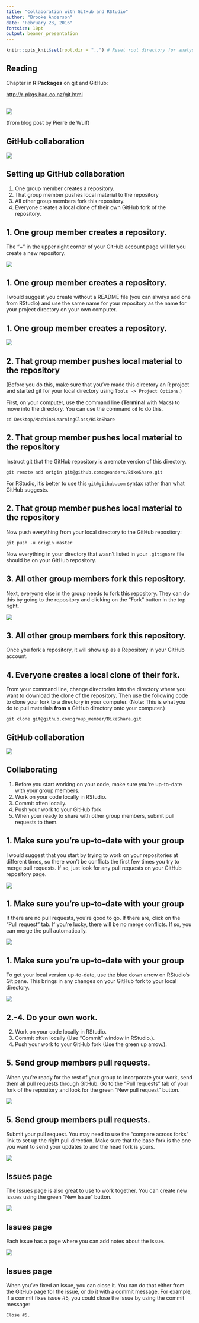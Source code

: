 ```yaml
---
title: "Collaboration with GitHub and RStudio"
author: "Brooke Anderson"
date: "February 23, 2016"
fontsize: 10pt
output: beamer_presentation
---
```


```r
knitr::opts_knit$set(root.dir = "..") # Reset root directory for analysis
```

## Reading

Chapter in **R Packages** on git and GitHub: 

<http://r-pkgs.had.co.nz/git.html>

## 

![](../figures/GitQuote.png)

(from blog post by 	Pierre de Wulf)

## GitHub collaboration

![](../figures/git-and-github-workflow.png)

## Setting up GitHub collaboration

1. One group member creates a repository.
2. That group member pushes local material to the repository
3. All other group members fork this repository.
4. Everyone creates a local clone of their own GitHub fork of the repository.

## 1. One group member creates a repository.

The "+" in the upper right corner of your GitHub account page will let you create a new repository. 

![](../figures/CreateNewRepo1.png)

## 1. One group member creates a repository.

I would suggest you create without a README file (you can always add one from RStudio) and use the same name for your repository as the name for your project directory on your own computer. 

## 1. One group member creates a repository.

![](../figures/CreateNewRepo2.png)

## 2. That group member pushes local material to the repository

(Before you do this, make sure that you've made this directory an R project and started git for your local directory using `Tools -> Project Options`.) \bigskip

First, on your computer, use the command line (**Terminal** with Macs) to move into the directory. You can use the command `cd` to do this. 

```
cd Desktop/MachineLearningClass/BikeShare
```

## 2. That group member pushes local material to the repository

Instruct git that the GitHub repository is a remote version of this directory. 

```
git remote add origin git@github.com:geanders/BikeShare.git
```

For RStudio, it's better to use this `git@github.com` syntax rather than what GitHub suggests. 

## 2. That group member pushes local material to the repository

Now push everything from your local directory to the GitHub repository: 

```
git push -u origin master
```

Now everything in your directory that wasn't listed in your `.gitignore` file should be on your GitHub repository. 

## 3. All other group members fork this repository.

Next, everyone else in the group needs to fork this repository. They can do this by going to the repository and clicking on the "Fork" button in the top right. 

![](../figures/ForkRepo1.png)

## 3. All other group members fork this repository.

Once you fork a repository, it will show up as a Repository in your GitHub account. 

## 4. Everyone creates a local clone of their fork.

From your command line, change directories into the directory where you want to download the clone of the repository. Then use the following code to clone your fork to a directory in your computer. (Note: This is what you do to pull materials **from** a GitHub directory onto your computer.)

```
git clone git@github.com:group_member/BikeShare.git
```

## 

\begin{center}
\includegraphics{../figures/GitCartoon.png}
\end{center}

## GitHub collaboration

![](../figures/git-and-github-workflow.png)

## Collaborating

1. Before you start working on your code, make sure you're up-to-date with your group members. 
2. Work on your code locally in RStudio.
3. Commit often locally. 
4. Push your work to your GitHub fork. 
5. When your ready to share with other group members, submit pull requests to them. 

## 1. Make sure you're up-to-date with your group

I would suggest that you start by trying to work on your repositories at different times, so there won't be conflicts the first few times you try to merge pull requests. If so, just look for any pull requests on your GitHub repository page. 

![](../figures/PullRequest1.png)

## 1. Make sure you're up-to-date with your group

If there are no pull requests, you're good to go. If there are, click on the "Pull request" tab. If you're lucky, there will be no merge conflicts. If so, you can merge the pull automatically.

![](../figures/PullRequest2.png)

## 1. Make sure you're up-to-date with your group

To get your local version up-to-date, use the blue down arrow on RStudio's Git pane. This brings in any changes on your GitHub fork to your local directory.

![](../figures/PullRequest3.png)

## 2.-4. Do your own work.

2. Work on your code locally in RStudio.
3. Commit often locally (Use "Commit" window in RStudio.). 
4. Push your work to your GitHub fork (Use the green up arrow.). 

## 5. Send group members pull requests. 

When you're ready for the rest of your group to incorporate your work, send them all pull requests through GitHub. Go to the "Pull requests" tab of your fork of the repository and look for the green "New pull request" button. 

![](../figures/PullRequest4.png)

## 5. Send group members pull requests. 

Submit your pull request. You may need to use the "compare across forks" link to set up the right pull direction. Make sure that the base fork is the one you want to send your updates to and the head fork is yours. 

![](../figures/PullRequest5.png)

## Issues page

The Issues page is also great to use to work together. You can create new issues using the green "New Issue" button. 

![](../figures/IssuesPage1.png)

## Issues page

Each issue has a page where you can add notes about the issue. 

![](../figures/IssuesPage2.png)

## Issues page

When you've fixed an issue, you can close it. You can do that either from the GitHub page for the issue, or do it with a commit message. For example, if a commit fixes issue #5, you could close the issue by using the commit message: 

```
Close #5.
```